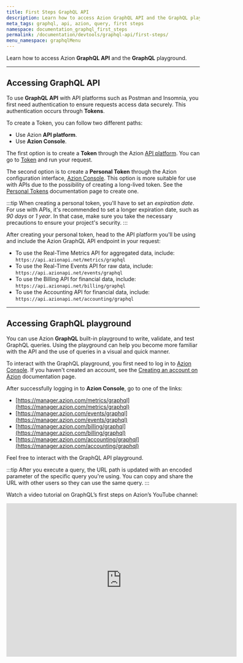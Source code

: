 ```yaml
---
title: First Steps GraphQL API
description: Learn how to access Azion GraphQL API and the GraphQL playground.
meta_tags: graphql, api, azion, query, first steps
namespace: documentation_graphql_first_steps
permalink: /documentation/devtools/graphql-api/first-steps/
menu_namespace: graphqlMenu
---
```


Learn how to access Azion **GraphQL API** and the **GraphQL** playground.

---

## Accessing GraphQL API

To use **GraphQL API** with API platforms such as Postman and Insomnia, you first need authentication to ensure requests access data securely. This authentication occurs through **Tokens**.

To create a Token, you can follow two different paths:

- Use Azion **API platform**.
- Use **Azion Console**.

The first option is to create a **Token** through the Azion [API platform](https://api.azion.com/). You can go to [Token](https://api.azion.com/#6d423af0-36b7-4cc1-85aa-ff4d7037f610) and run your request.

The second option is to create a **Personal Token** through the Azion configuration interface, [Azion Console](https://console.azion.com). This option is more suitable for use with APIs due to the possibility of creating a long-lived token. See the [Personal Tokens](/en/documentation/products/accounts/personal-tokens/) documentation page to create one.

:::tip
When creating a personal token, you'll have to set an *expiration date*. For use with APIs, it's recommended to set a longer expiration date, such as *90 days* or *1 year*. In that case, make sure you take the necessary precautions to ensure your project's security.
:::

After creating your personal token, head to the API platform you'll be using and include the Azion GraphQL API endpoint in your request:

- To use the Real-Time Metrics API for aggregated data, include: `https://api.azionapi.net/metrics/graphql`
- To use the Real-Time Events API for raw data, include: `https://api.azionapi.net/events/graphql`
- To use the Billing API for financial data, include: `https://api.azionapi.net/billing/graphql`
- To use the Accounting API for financial data, include: `https://api.azionapi.net/accounting/graphql`

---

## Accessing GraphQL playground

You can use Azion **GraphQL** built-in playground to write, validate, and test GraphQL queries. Using the playground can help you become more familiar with the API and the use of queries in a visual and quick manner.

To interact with the GraphQL playground, you first need to log in to [Azion Console](https://console.azion.com). If you haven't created an account, see the [Creating an account on Azion](/en/documentation/products/accounts/creating-account/) documentation page.

After successfully logging in to **Azion Console**, go to one of the links:

- [https://manager.azion.com/metrics/graphql](https://manager.azion.com/metrics/graphql)
- [https://manager.azion.com/events/graphql](https://manager.azion.com/events/graphql)
- [https://manager.azion.com/billing/graphql](https://manager.azion.com/billing/graphql)
- [https://manager.azion.com/accounting/graphql](https://manager.azion.com/accounting/graphql)

Feel free to interact with the GraphQL API playground.

:::tip
After you execute a query, the URL path is updated with an encoded parameter of the specific query you're using. You can copy and share the URL with other users so they can use the same query.
:::

Watch a video tutorial on GraphQL’s first steps on Azion’s YouTube channel:

<iframe
   src="https://youtube.com/embed/owwYmjrsh0o"
   loading="lazy"
   width="600"
   height="400"
   title="First Steps with GraphQL"
   frameborder="0"
   allow="accelerometer; autoplay; clipboard-write; encrypted-media; gyroscope; picture-in-picture; web-share"
   allowfullscreen></iframe>




